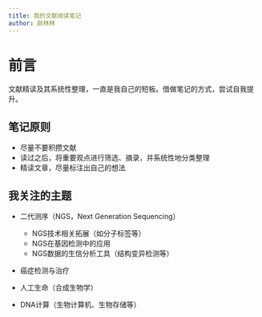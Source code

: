 ```yaml
---
title: 我的文献阅读笔记
author: 颜林林
---
```


# 前言 {-}

文献精读及其系统性整理，一直是我自己的短板。借做笔记的方式，尝试自我提升。

## 笔记原则 {-}

* 尽量不要积攒文献
* 读过之后，将重要观点进行筛选、摘录，并系统性地分类整理
* 精读文章，尽量标注出自己的想法

## 我关注的主题 {-}

* 二代测序（NGS，Next Generation Sequencing）
    * NGS技术相关拓展（如分子标签等）
    * NGS在基因检测中的应用
    * NGS数据的生信分析工具（结构变异检测等）

* 癌症检测与治疗

* 人工生命（合成生物学）

* DNA计算（生物计算机、生物存储等）
